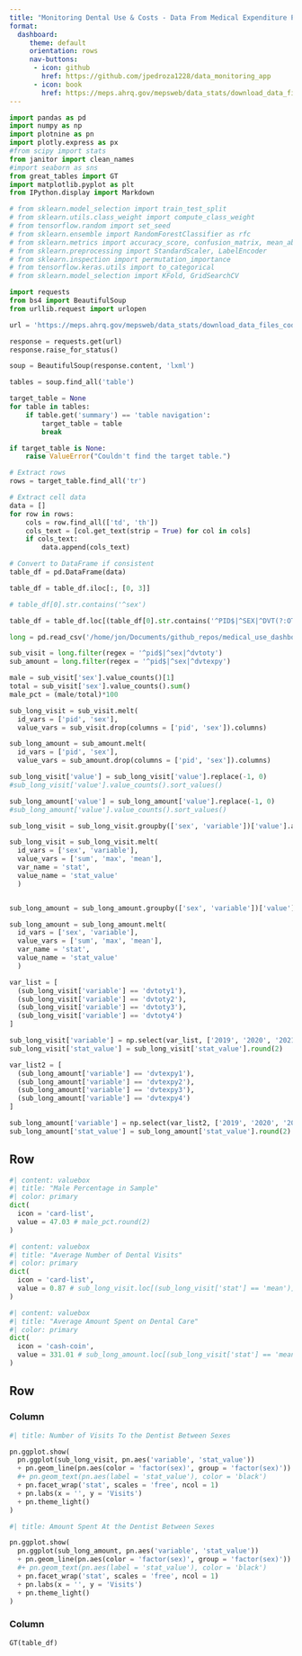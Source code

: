 ```yaml
---
title: "Monitoring Dental Use & Costs - Data From Medical Expenditure Panel Survey"
format:
  dashboard:
     theme: default
     orientation: rows
     nav-buttons:
      - icon: github
        href: https://github.com/jpedroza1228/data_monitoring_app
      - icon: book
        href: https://meps.ahrq.gov/mepsweb/data_stats/download_data_files_codebook.jsp?PUFId=H245&sortBy=Start
---
```


```python
import pandas as pd
import numpy as np
import plotnine as pn
import plotly.express as px
#from scipy import stats
from janitor import clean_names
#import seaborn as sns
from great_tables import GT
import matplotlib.pyplot as plt
from IPython.display import Markdown

# from sklearn.model_selection import train_test_split
# from sklearn.utils.class_weight import compute_class_weight
# from tensorflow.random import set_seed
# from sklearn.ensemble import RandomForestClassifier as rfc
# from sklearn.metrics import accuracy_score, confusion_matrix, mean_absolute_error
# from sklearn.preprocessing import StandardScaler, LabelEncoder
# from sklearn.inspection import permutation_importance
# from tensorflow.keras.utils import to_categorical
# from sklearn.model_selection import KFold, GridSearchCV
```

```python

import requests
from bs4 import BeautifulSoup
from urllib.request import urlopen

url = 'https://meps.ahrq.gov/mepsweb/data_stats/download_data_files_codebook.jsp?PUFId=H245&sortBy=Start'

response = requests.get(url)
response.raise_for_status() 

soup = BeautifulSoup(response.content, 'lxml')

tables = soup.find_all('table')

target_table = None
for table in tables:
    if table.get('summary') == 'table navigation':
        target_table = table
        break

if target_table is None:
    raise ValueError("Couldn't find the target table.")

# Extract rows
rows = target_table.find_all('tr')

# Extract cell data
data = []
for row in rows:
    cols = row.find_all(['td', 'th'])
    cols_text = [col.get_text(strip = True) for col in cols]
    if cols_text:
        data.append(cols_text)

# Convert to DataFrame if consistent
table_df = pd.DataFrame(data)

table_df = table_df.iloc[:, [0, 3]]

# table_df[0].str.contains('^sex')

table_df = table_df.loc[(table_df[0].str.contains('^PID$|^SEX|^DVT(?:OTY|EXPY)'))]

```

```python
long = pd.read_csv('/home/jon/Documents/github_repos/medical_use_dashboard/panel24_long_data.csv').clean_names(case_type = 'snake')

sub_visit = long.filter(regex = '^pid$|^sex|^dvtoty')
sub_amount = long.filter(regex = '^pid$|^sex|^dvtexpy')

male = sub_visit['sex'].value_counts()[1]
total = sub_visit['sex'].value_counts().sum()
male_pct = (male/total)*100

sub_long_visit = sub_visit.melt(
  id_vars = ['pid', 'sex'],
  value_vars = sub_visit.drop(columns = ['pid', 'sex']).columns)

sub_long_amount = sub_amount.melt(
  id_vars = ['pid', 'sex'],
  value_vars = sub_amount.drop(columns = ['pid', 'sex']).columns)

sub_long_visit['value'] = sub_long_visit['value'].replace(-1, 0)
#sub_long_visit['value'].value_counts().sort_values()

sub_long_amount['value'] = sub_long_amount['value'].replace(-1, 0)
#sub_long_amount['value'].value_counts().sort_values()

sub_long_visit = sub_long_visit.groupby(['sex', 'variable'])['value'].agg(['sum', 'max', 'mean']).reset_index()

sub_long_visit = sub_long_visit.melt(
  id_vars = ['sex', 'variable'], 
  value_vars = ['sum', 'max', 'mean'],
  var_name = 'stat',
  value_name = 'stat_value'
  )


sub_long_amount = sub_long_amount.groupby(['sex', 'variable'])['value'].agg(['sum', 'max', 'mean']).reset_index()

sub_long_amount = sub_long_amount.melt(
  id_vars = ['sex', 'variable'], 
  value_vars = ['sum', 'max', 'mean'],
  var_name = 'stat',
  value_name = 'stat_value'
  )

var_list = [
  (sub_long_visit['variable'] == 'dvtoty1'), 
  (sub_long_visit['variable'] == 'dvtoty2'), 
  (sub_long_visit['variable'] == 'dvtoty3'), 
  (sub_long_visit['variable'] == 'dvtoty4')
]

sub_long_visit['variable'] = np.select(var_list, ['2019', '2020', '2021', '2022'], default = '2019').astype('object')
sub_long_visit['stat_value'] = sub_long_visit['stat_value'].round(2) 

var_list2 = [
  (sub_long_amount['variable'] == 'dvtexpy1'), 
  (sub_long_amount['variable'] == 'dvtexpy2'), 
  (sub_long_amount['variable'] == 'dvtexpy3'), 
  (sub_long_amount['variable'] == 'dvtexpy4')
]

sub_long_amount['variable'] = np.select(var_list2, ['2019', '2020', '2021', '2022'], default = '2019').astype('object')
sub_long_amount['stat_value'] = sub_long_amount['stat_value'].round(2) 
```

## Row

```python
#| content: valuebox
#| title: "Male Percentage in Sample"
#| color: primary
dict(
  icon = 'card-list',
  value = 47.03 # male_pct.round(2)
)
```

```python
#| content: valuebox
#| title: "Average Number of Dental Visits"
#| color: primary
dict(
  icon = 'card-list',
  value = 0.87 # sub_long_visit.loc[(sub_long_visit['stat'] == 'mean')]['stat_value'].mean().round(2)
)
```

```python
#| content: valuebox
#| title: "Average Amount Spent on Dental Care"
#| color: primary
dict(
  icon = 'cash-coin',
  value = 331.01 # sub_long_amount.loc[(sub_long_visit['stat'] == 'mean')]['stat_value'].mean().round(2)
)
```

## Row

### Column {width=65%}

```python
#| title: Number of Visits To the Dentist Between Sexes

pn.ggplot.show(
  pn.ggplot(sub_long_visit, pn.aes('variable', 'stat_value'))
  + pn.geom_line(pn.aes(color = 'factor(sex)', group = 'factor(sex)'))
  #+ pn.geom_text(pn.aes(label = 'stat_value'), color = 'black')
  + pn.facet_wrap('stat', scales = 'free', ncol = 1)
  + pn.labs(x = '', y = 'Visits')
  + pn.theme_light()
)
```

```python
#| title: Amount Spent At the Dentist Between Sexes

pn.ggplot.show(
  pn.ggplot(sub_long_amount, pn.aes('variable', 'stat_value'))
  + pn.geom_line(pn.aes(color = 'factor(sex)', group = 'factor(sex)'))
  #+ pn.geom_text(pn.aes(label = 'stat_value'), color = 'black')
  + pn.facet_wrap('stat', scales = 'free', ncol = 1)
  + pn.labs(x = '', y = 'Visits')
  + pn.theme_light()
)
```

### Column {width=35%}

```python
GT(table_df)
```